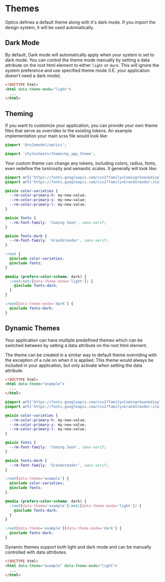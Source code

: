 
<Meta title="Overview/Themes" />

# Themes

Optics defines a default theme along with it's dark mode.
If you import the design system, it will be used automatically.

## Dark Mode

By default, Dark mode will automatically apply when your system is set to dark mode.
You can control the theme mode manually by setting a data attribute on the root html element to either `light` or `dark`.
This will ignore the system preference and use specified theme mode (I.E. your application doesn't need a dark mode).

```html
<!DOCTYPE html>
<html data-theme-mode="light">
  ...
</html>
```

## Theming

If you want to customize your application, you can provide your own theme files that serve as overrides to the existing tokens.
An example implementation your main scss file would look like:

```scss
@import '@rolemodel/optics';

@import 'stylesheets/theme/my_app_theme';
```

Your custom theme can change any tokens, including colors, radius, fonts, even redefine the luminosity and semantic scales. It generally will look like:

```scss
@import url('https://fonts.googleapis.com/css2?family=Coming+Soon&display=swap');
@import url('https://fonts.googleapis.com/css2?family=Grandstander:ital,wght@0,100;0,200;0,300;0,400;0,500;0,600;0,700;0,800;0,900;1,100;1,200;1,300;1,400;1,500;1,600;1,700;1,800;1,900&display=swap');

@mixin color-varieties {
  --rm-color-primary-h: my-new-value;
  --rm-color-primary-s: my-new-value;
  --rm-color-primary-l: my-new-value;
}

@mixin fonts {
  --rm-font-family: 'Coming Soon', sans-serif;
}

@mixin fonts-dark {
  --rm-font-family: 'Grandstander', sans-serif;
}

:root {
  @include color-varieties;
  @include fonts;
}

@media (prefers-color-scheme: dark) {
  :root:not([data-theme-mode='light']) {
    @include fonts-dark;
  }
}

:root[data-theme-mode='dark'] {
  @include fonts-dark;
}
```

## Dynamic Themes

Your application can have multiple predefined themes which can be switched between by setting a data attribute on the root html element.

The theme can be created in a similar way to default theme overriding with the exception of a rule on when it is applied.
This theme would always be included in your application, but only activate when setting the data attribute.

```html
<!DOCTYPE html>
<html data-theme="example">
  ...
</html>
```

```scss
@import url('https://fonts.googleapis.com/css2?family=Coming+Soon&display=swap');
@import url('https://fonts.googleapis.com/css2?family=Grandstander:ital,wght@0,100;0,200;0,300;0,400;0,500;0,600;0,700;0,800;0,900;1,100;1,200;1,300;1,400;1,500;1,600;1,700;1,800;1,900&display=swap');

@mixin color-varieties {
  --rm-color-primary-h: my-new-value;
  --rm-color-primary-s: my-new-value;
  --rm-color-primary-l: my-new-value;
}

@mixin fonts {
  --rm-font-family: 'Coming Soon', sans-serif;
}

@mixin fonts-dark {
  --rm-font-family: 'Grandstander', sans-serif;
}

:root[data-theme='example'] {
  @include color-varieties;
  @include fonts;
}

@media (prefers-color-scheme: dark) {
  :root[data-theme='example']:not([data-theme-mode='light']) {
    @include fonts-dark;
  }
}

:root[data-theme='example'][data-theme-mode='dark'] {
  @include fonts-dark;
}
```

Dynamic themes support both light and dark mode and can be manually controlled with data attributes.

```html
<!DOCTYPE html>
<html data-theme="example" data-theme-mode="light">
  ...
</html>
```
